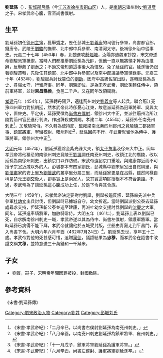 '''劉延孫'''（{{bd|411年||462年|7月24日|catIdx=L}}），[[彭城郡|彭城郡]][[呂縣|呂縣]]（今[[江苏省|江苏省]][[徐州市|徐州市]][[铜山区|铜山区]]）人。是[[南朝宋|南朝宋]]雍州刺史[[劉道產|劉道產]]之子。宋孝武帝心腹，官至尚書僕射。

== 生平 ==
劉延孫初任[[徐州_(三國至明朝)|徐州]][[主簿|主簿]]，獲舉[[秀才|秀才]]，歷任彭城王[[劉義康|劉義康]]的司徒行參軍，尚書都官郎，錢唐令，武陵王[[宋孝武帝|劉駿]]的撫軍、北中郎中兵參軍、南清河太守。後補徐州治中從事史。元嘉二十七年（450年）春，北魏進攻[[懸瓠城|懸瓠城]]，汝陽亦遭魏軍抄掠，宋文帝遂命劉駿派軍抵禦。當時人們都推舉劉延孫為元帥，但他一直以無將領才幹為由推辭，反舉薦了劉泰之；不過文帝知道這事後大為憤怒，免了延孫的官。延孫後仍跟著劉駿遷轉，先後任其鎮軍、北中郎中兵參軍以及南中郎議議參軍領錄事。元嘉三十年（453年），劉駿起兵討伐篡位的[[劉劭_(劉宋)|劉劭]]，因府中高級佐官出缺，遂轉延孫為長史、尋陽太守，行留府事。同年，劉駿即位，是為宋孝武帝，劉延孫轉任侍中，領前軍將軍，並封'''東昌縣侯'''，食邑二千戶。又在同年改領衞尉。

[[孝建|孝建]]元年（454年），延孫轉丹陽尹，適逢荊州刺史[[劉義宣|劉義宣]]等人起兵，聯合荊江兗豫四州軍力對抗朝廷，然孝武帝此時卻憂心江東，故意派延孫為冠軍將軍、吳興太守，置佐吏。平定後，延孫受徵為[[尚書右僕射|尚書右僕射]]，領徐州大中正，並派往荊州治所江陵對荊州官民進行判決，作出誅殺或賞賜。孝建二年（455年），延孫外任南兗州刺史<ref>《宋書·孝武帝紀》：「二月辛巳，以尚書右僕射劉延孫為南兗州刺史。」</ref>，加散騎常侍。不久轉為使持節、監雍梁南北秦四州郢州之竟陵隨二郡諸軍事、[[鎮軍將軍|鎮軍將軍]]、寧蠻校尉、雍州刺史<ref>《宋書·孝武帝紀》：「八月辛酉，以南兗州刺史劉延孫為鎮軍將軍、雍州刺史。」</ref>，延孫因病不行，孝武帝就留他為侍中、護軍將軍，領徐州大中正<ref>《宋書·孝武帝紀》：「十一月戊子，鎮軍將軍劉延孫為護軍將軍。」</ref>。

[[大明_(劉宋)|大明]]元年（457年），劉延孫獲除金紫光祿大夫，領[[太子詹事|太子詹事]]及徐州大中正。同年孝武帝將他猜忌的南徐州刺史竟陵王[[劉誕_(劉宋)|劉誕]]調任南兗州刺史，改鎮江北的廣陵，改以延孫為南徐州刺史，出鎮京口以作防備。宋武帝遺詔京口重地，與建康鄰近而不可授予宗室近戚以外的人。彭城郡本有四家劉氏，彭城縣中劉宋皇室出自綏輿里，與[[劉懷肅|劉懷肅]]家的安上里及[[劉懷武|劉懷武]]的叢亭里分屬三里，而延孫家更是在呂縣，雖然同樣自稱是楚元王[[劉交|劉交]]後人，卻事實上是兩家人，故其實這項除授根本不符合遺詔。不過，孝武帝為了讓延孫這心腹成功上任，於是下令與其合族。

大明三年（459年），宋孝武帝決定要對付劉誕，劉誕被逼反叛，延孫率先派中兵參軍[[杜幼文|杜幼文]]出兵討伐，但劉誕時已據城自守，幼文折返。當時劉誕派劉公泰去延孫處尋求支持，但延孫斬公泰並送至建康，再派杜幼文支援討伐劉誕的[[沈慶之|沈慶之]]大軍。同年，延孫進車騎將軍，加散騎常侍。大明五年（461年），劉延孫上表以劉誕已死，自求解南徐州刺史一職，孝武帝遂以其為侍中、尚書左僕射，領護軍將軍。當時延孫已病得不能下拜，孝武帝就讓他於五城受封版，坐船由青谿走到平昌門，再入尚書下舍。大明六年六月辛酉（462年7月24日）<ref>《宋書·孝武帝紀》：「六月辛酉，尚書左僕射、護軍將軍劉延孫卒。」</ref>，劉延孫去世，享年五十二歲。孝武帝對他的死甚感可惜，追贈[[司徒|司徒]]，議諡結果為'''忠穆'''，而孝武帝在詔書中改諡文稱'''文穆'''，並特意送三十萬錢和一千斛米。

== 子女 ==
*劉質，嗣子，宋明帝年間因罪被殺，封國撤除。

== 參考資料 ==
《宋書·劉延孫傳》
{{REFLIST}}

[[Category:劉宋政治人物|Category:劉宋政治人物]]
[[Category:劉姓|Category:劉姓]]
[[Category:彭城刘氏|Category:彭城刘氏]]
